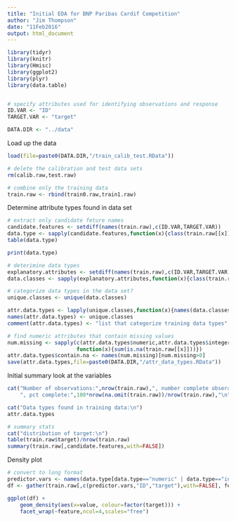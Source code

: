 ```yaml
---
title: "Initial EDA for BNP Paribas Cardif Competition"
author: "Jim Thompson"
date: "11Feb2016"
output: html_document
---
```


```r
library(tidyr)
library(knitr)
library(Hmisc)
library(ggplot2)
library(plyr)
library(data.table)


# specify attributes used for identifying observations and response
ID.VAR <- "ID"
TARGET.VAR <- "target"

DATA.DIR <- "../data"
```


Load up the data
```r

load(file=paste0(DATA.DIR,"/train_calib_test.RData"))

# delete the calibration and test data sets
rm(calib.raw,test.raw)

# combine only the training data
train.raw <- rbind(train0.raw,train1.raw)
```

Determine attribute types found in data set
```r
# extract only candidate feture names
candidate.features <- setdiff(names(train.raw),c(ID.VAR,TARGET.VAR))
data.type <- sapply(candidate.features,function(x){class(train.raw[[x]])})
table(data.type)

print(data.type)

# deterimine data types
explanatory.attributes <- setdiff(names(train.raw),c(ID.VAR,TARGET.VAR))
data.classes <- sapply(explanatory.attributes,function(x){class(train.raw[[x]])})

# categorize data types in the data set?
unique.classes <- unique(data.classes)

attr.data.types <- lapply(unique.classes,function(x){names(data.classes[data.classes==x])})
names(attr.data.types) <- unique.classes
comment(attr.data.types) <- "list that categorize training data types"

# find numeric attributes that contain missing values
num.missing <- sapply(c(attr.data.types$numeric,attr.data.types$integer),
                      function(x){sum(is.na(train.raw[[x]]))})
attr.data.types$contain.na <- names(num.missing)[num.missing>0]
save(attr.data.types,file=paste0(DATA.DIR,"/attr_data_types.RData"))
```

Initial summary look at the variables
```r
cat("Number of observations:",nrow(train.raw),", number complete obserations:",nrow(na.omit(train.raw)),
    ", pct complete:",100*nrow(na.omit(train.raw))/nrow(train.raw),"\n")

cat("Data types found in training data:\n")
attr.data.types

# summary stats
cat("distribution of target:\n")
table(train.raw$target)/nrow(train.raw)
summary(train.raw[,candidate.features,with=FALSE])
```

Density plot
```r
# convert to long format 
predictor.vars <- names(data.type[data.type=="numeric" | data.type=="integer"])
df <- gather(train.raw[,c(predictor.vars,"ID","target"),with=FALSE], feature, value, one_of(predictor.vars))

ggplot(df) + 
    geom_density(aes(x=value, colour=factor(target))) +
    facet_wrap(~feature,ncol=4,scales="free") 
```

